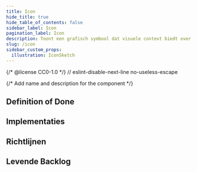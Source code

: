 ```yaml
---
title: Icon
hide_title: true
hide_table_of_contents: false
sidebar_label: Icon
pagination_label: Icon
description: Toont een grafisch symbool dat visuele context biedt over een status, actie of informatie.
slug: /icon
sidebar_custom_props:
  illustration: IconSketch
---
```


{/* @license CC0-1.0 */}
// eslint-disable-next-line no-useless-escape

{/* Add name and description for the component */}


<Introduction component={component} headingLevel={1} description={description} illustration={illustration} />

## Definition of Done

<DefinitionOfDone component={component} headingLevel={3} />

## Implementaties

<Implementations component={component} headingLevel={3} />

## Richtlijnen

<Markdown omitH1 headingLevel={3}>
  <Guidelines />
</Markdown>

## Levende Backlog

<Backlog component={component} headingLevel={3} />
